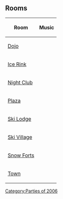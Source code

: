 {{CPW|April Fool's Party 2006|Festa de Primeiro de Abril 2006}}

==Rooms==
{|class="wikitable" style="margin: 1em auto;"
!Room!!Music
|-
|[[Media:ArtworkRooms0401Dojo.swf|Dojo]]||{{n/a|?}}
|-
|[[Media:ArtworkRooms0401Rink.swf|Ice Rink]]||{{n/a|?}}
|-
|[[Media:ArtworkRooms0401Dance.swf|Night Club]]||{{n/a|?}}
|-
|[[Media:ArtworkRoomsPlaza13.swf|Plaza]]||{{n/a|?}}
|-
|[[Media:ArtworkRooms0401Lodge.swf|Ski Lodge]]||{{n/a|?}}
|-
|[[Media:ArtworkRooms0401Village.swf|Ski Village]]||{{n/a|?}}
|-
|[[Media:ArtworkRooms0401Forts.swf|Snow Forts]]||{{n/a|?}}
|-
|[[Media:ArtworkRooms0401Town.swf|Town]]||{{n/a|?}}
|}


{{Parties}}
[[Category:Parties of 2006]]
